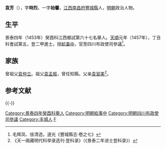 {{明清人物信息框
| 姓名 = 袁芳
| 原名 =
| 圖片名稱 = 
| 圖片大小 = 220px
| 圖片說明 = 
| 最高職務 = 四川布政使司參議
| 國家 = 大明
| 爵位 =
| 籍貫 = [[江西|江西]][[南昌府|南昌府]][[豐城縣|豐城縣]]
| 族裔 = 
| 字號 = 字時烈
| 室名 = 
| 諡號 = 
| 出生日期 = 洪熙元年（1425年）
| 出生地點 = 
| 逝世日期 = 卒年不詳
| 逝世地點 = 
| 墓葬 =
| 配偶 =
| 親屬 = 
| 出身 = 
*天順元年丁丑科進士出身
| 經歷 = 
| 著作 =
}}

'''袁芳'''（{{bd|1425年||？||Y}}），字'''時烈'''，一字'''始馨'''，[[江西|江西]][[南昌府|南昌府]][[豐城縣|豐城縣]]人，[[明朝|明朝]]政治人物。

==生平==
景泰四年（1453年）癸酉科江西鄉試第六十七名舉人。[[天顺_(明朝)|天順]]元年（1457年），丁丑科會試第五，登二甲進士。授[[給事中|給事中]]，官至四川布政使司參議<ref>毛辉凤、徐清选，道光《豐城縣志·卷之七》</ref>。

==家族==
曾祖父[[袁仲立|袁仲立]]。祖父[[袁孟振|袁孟振]]，曾任知縣。父亲[[袁習美|袁習美]]<ref>《天一阁藏明代科举录选刊·登科录》（《景泰二年进士登科录》）</ref>。

== 参考文献 ==
{{Reflist}}

{{-}}
{{天順元年丁丑科殿試金榜}}
{{DEFAULTSORT:Yuan袁}}
[[Category:景泰四年癸酉科舉人|Category:景泰四年癸酉科舉人]]
[[Category:明朝給事中|Category:明朝給事中]]
[[Category:明朝四川布政使司參議|Category:明朝四川布政使司參議]]
[[Category:丰城人|Category:丰城人]]
[[Category:袁姓|F]]